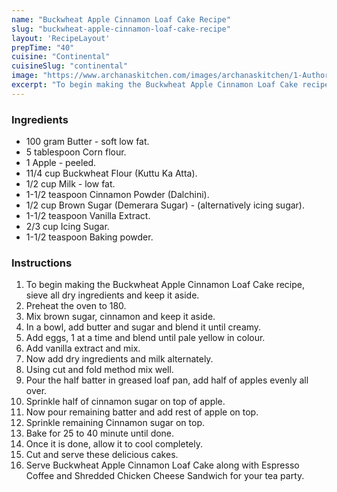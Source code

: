 ---
name: "Buckwheat Apple Cinnamon Loaf Cake Recipe"
slug: "buckwheat-apple-cinnamon-loaf-cake-recipe"
layout: 'RecipeLayout'
prepTime: "40"
cuisine: "Continental"
cuisineSlug: "continental"
image: "https://www.archanaskitchen.com/images/archanaskitchen/1-Author/nairrekha-gmail.com/Buckwheat_Apple_Cinnamon_Loaf_Cake.jpg"
excerpt: "To begin making the Buckwheat Apple Cinnamon Loaf Cake recipe, sieve all dry ingredients and keep it aside"
---

### Ingredients

- 100 gram Butter - soft low fat.
- 5 tablespoon Corn flour.
- 1 Apple - peeled.
- 11/4 cup Buckwheat Flour (Kuttu Ka Atta).
- 1/2 cup Milk - low fat.
- 1-1/2 teaspoon Cinnamon Powder (Dalchini).
- 1/2 cup Brown Sugar (Demerara Sugar) - (alternatively icing sugar).
- 1-1/2 teaspoon Vanilla Extract.
- 2/3 cup Icing Sugar.
- 1-1/2 teaspoon Baking powder.

### Instructions

1. To begin making the Buckwheat Apple Cinnamon Loaf Cake recipe, sieve all dry ingredients and keep it aside.
1. Preheat the oven to 180.
1. Mix brown sugar, cinnamon and keep it aside.
1. In a bowl, add butter and sugar and blend it until creamy.
1. Add eggs, 1 at a time and blend until pale yellow in colour.
1. Add vanilla extract and mix.
1. Now add dry ingredients and milk alternately.
1. Using cut and fold method mix well.
1. Pour the half batter in greased loaf pan, add half of apples evenly all over.
1. Sprinkle half of cinnamon sugar on top of apple.
1. Now pour remaining batter and add rest of apple on top.
1. Sprinkle remaining Cinnamon sugar on top.
1. Bake for 25 to 40 minute until done.
1. Once it is done, allow it to cool completely.
1. Cut and serve these delicious cakes.
1. Serve Buckwheat Apple Cinnamon Loaf Cake along with Espresso Coffee and Shredded Chicken Cheese Sandwich for your tea party.
